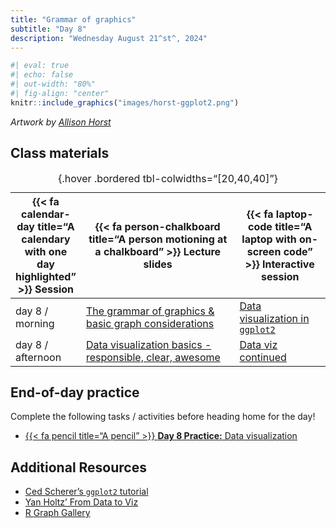 ```yaml
---
title: "Grammar of graphics"
subtitle: "Day 8"
description: "Wednesday August 21^st^, 2024"
---
```


```r
#| eval: true
#| echo: false
#| out-width: "80%"
#| fig-align: "center"
knitr::include_graphics("images/horst-ggplot2.png")
```

:::{.gray-text .center-text}
*Artwork by [Allison Horst](https://allisonhorst.com/)*
:::

<!-- ## Pre-class prep -->

<!-- No pre-class prep before our first day of class! -->

## Class materials

| {{< fa calendar-day title="A calendary with one day highlighted" >}} Session  | {{< fa person-chalkboard title="A person motioning at a chalkboard" >}} Lecture slides  |  {{< fa laptop-code title="A laptop with on-screen code" >}} Interactive session |
|-------------------|-----------------------------------------------------------------------------------------------------------------------------------------------------|----------------------------------------------------------------------------------|
| day 8 / morning   | [The grammar of graphics & basic graph considerations](https://docs.google.com/presentation/d/1MzyYCAzae8IU43UYc9ERgGdGUQ0mttlDgZQO8tG4oTA/present?usp=sharing){target="_blank"} | [Data visualization in `ggplot2`](interactive-sessions/interactive-session-8.qmd){target="_blank"} |
| day 8 / afternoon | [Data visualization basics - responsible, clear, awesome](https://docs.google.com/presentation/d/1d_2RmcxTxRZ3T-2Jj4SGJEsAK9IR4yY8i-2y1zualzY/present?usp=sharing){target="_blank"} | [Data viz continued](interactive-sessions/interactive-session-8.qmd){target="_blank"} |
: {.hover .bordered tbl-colwidths="[20,40,40]"} 

## End-of-day practice

Complete the following tasks / activities before heading home for the day!

- [{{< fa pencil title="A pencil" >}} **Day 8 Practice:** Data visualization](eod-practice/eod-day8.qmd){target="_blank"}

## Additional Resources

- [Ced Scherer's `ggplot2` tutorial](https://www.cedricscherer.com/2019/08/05/a-ggplot2-tutorial-for-beautiful-plotting-in-r/){target="_blank"}
- [Yan Holtz' From Data to Viz](https://www.data-to-viz.com/){target="_blank"}
- [R Graph Gallery](https://r-graph-gallery.com/){target="_blank"}
